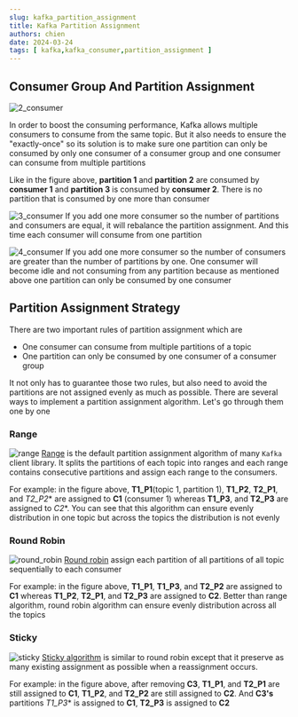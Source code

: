 ```yaml
---
slug: kafka_partition_assignment
title: Kafka Partition Assignment
authors: chien
date: 2024-03-24
tags: [ kafka,kafka_consumer,partition_assignment ]
---
```


## Consumer Group And Partition Assignment

![2_consumer](./2_consumer.png)

In order to boost the consuming performance, Kafka allows multiple consumers to
consume from the same topic. But it also needs to ensure the "exactly-once" so
its solution is to make sure one partition can only be consumed by only one
consumer of a consumer group and one consumer can consume from multiple partitions

Like in the figure above, **partition 1** and **partition 2** are consumed by
**consumer 1** and **partition 3** is consumed by **consumer 2**. There is no
partition that is consumed by one more than consumer

![3_consumer](./3_consumer.png)
If you add one more consumer so the number of partitions and consumers are
equal, it will rebalance the partition assignment. And this time each consumer
will consume from one partition

![4_consumer](./4_consumer.png)
If you add one more consumer so the number of consumers are greater than the
number of partitions by one. One consumer will become idle and not consuming
from any partition because as mentioned above one partition can only be consumed
by one consumer

## Partition Assignment Strategy
There are two important rules of partition assignment which are
- One consumer can consume from multiple partitions of a topic
- One partition can only be consumed by one consumer of a consumer group

It not only has to guarantee those two rules, but also need to avoid the
partitions are not assigned evenly as much as possible. There are several ways
to implement a partition assignment algorithm. Let's go through them one by one
### Range

![range](./range.png)
[Range](https://kafka.apache.org/0110/javadoc/org/apache/kafka/clients/consumer/RangeAssignor.html)
is the default partition assignment algorithm of many `Kafka` client library.
It splits the partitions of each topic into ranges and each range contains
consecutive partitions and assign each range to the consumers.

For example: in the figure above, **T1_P1**(topic 1, partition 1), **T1_P2**,
**T2_P1**, and *T2_P2** are assigned to **C1** (consumer 1) whereas **T1_P3**,
and **T2_P3** are assigned to *C2**. You can see that this algorithm can ensure
evenly distribution in one topic but across the topics the distribution is not
evenly
### Round Robin
![round_robin](./round_robin.png)
[Round robin](https://kafka.apache.org/0110/javadoc/org/apache/kafka/clients/consumer/RoundRobinAssignor.html) assign each partition of all partitions of all topic sequentially to each consumer


For example: in the figure above, **T1_P1**, **T1_P3**, and **T2_P2** are
assigned to **C1** whereas **T1_P2**, **T2_P1**, and **T2_P3** are assigned to
**C2**. Better than range algorithm, round robin algorithm can ensure evenly
distribution across all the topics

### Sticky
![sticky](./sticky.png)
[Sticky algorithm](https://kafka.apache.org/0110/javadoc/org/apache/kafka/clients/consumer/StickyAssignor.html) 
is similar to round robin except that it preserve as many existing assignment as
possible when a reassignment occurs.

For example: in the figure above, after removing **C3**, **T1_P1**, and
**T2_P1** are still assigned to **C1**, **T1_P2**, and **T2_P2** are still
assigned to **C2**. And **C3's** partitions *T1_P3** is assigned to **C1**,
**T2_P3** is assigned to **C2**
